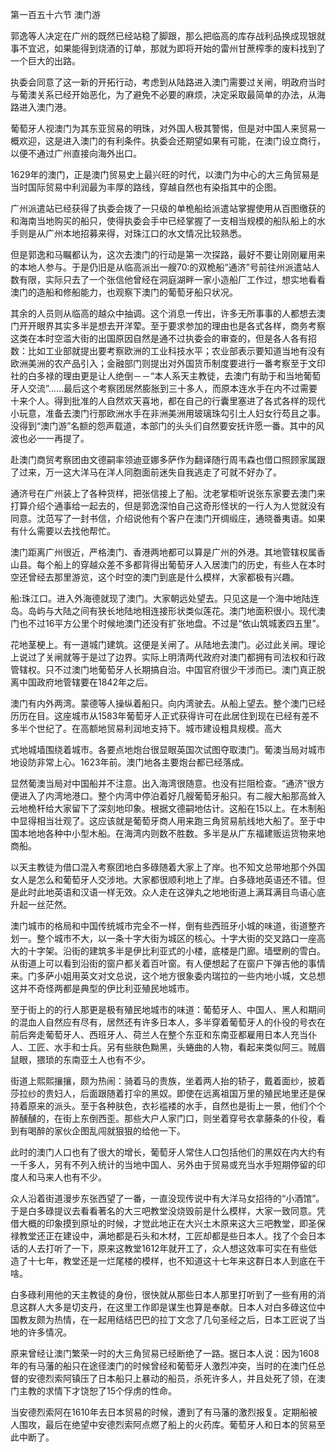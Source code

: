 

第一百五十六节 澳门游

郭逸等人决定在广州的既然已经站稳了脚跟，那么把临高的库存战利品换成现银就事不宜迟，如果能得到烧酒的订单，那就为即将开始的雷州甘蔗榨季的废料找到了一个巨大的出路。

执委会同意了这一新的开拓行动，考虑到从陆路进入澳门需要过关闸，明政府当时与葡澳关系已经开始恶化，为了避免不必要的麻烦，决定采取最简单的办法，从海路进入澳门港。

葡萄牙人视澳门为其东亚贸易的明珠，对外国人极其警惕，但是对中国人来贸易一概欢迎，这是进入澳门的有利条件。执委会还期望如果有可能，在澳门设立商行，以便不通过广州直接向海外出口。

1629年的澳门，正是澳门贸易史上最兴旺的时代，以澳门为中心的大三角贸易是当时国际贸易中利润最为丰厚的路线，穿越自然也有染指其中的企图。

广州派遣站已经获得了执委会拨了一只级的单桅船给派遣站掌握使用从百图缴获的和海南当地购买的船只，使得执委会手中已经掌握了一支相当规模的船队船上的水手则是从广州本地招募来得，对珠江口的水文情况比较熟悉。

但是郭逸和马瞩都认为，这次去澳门的行动是第一次探路，最好不要让刚刚雇用来的本地人参与。于是仍旧是从临高派出一艘70:的双桅船“通济”号前往州派遣站人数有限，实际只去了一个张信他曾经在洞庭湖畔一家小造船厂工作过，想实地看看澳门的造船和修船能力，也观察下澳门的葡萄牙船只状况。

其余的人员则从临高的越众中抽调。这个消息一传出，许多无所事事的人都想去澳门开开眼界其实多半是想去开洋荤。至于要求参加的理由也是各式各样，商务考察这类在本时空滥大街的出国原因自然是通不过执委会的审查的，但是各人各有招数：比如工业部就提出要考察欧洲的工业科技水平；农业部表示要知道当地有没有欧洲美洲的农产品引入；金融部门则提出对外国货币制度要进行一番考察至于文印社的白多禄的理由更是让人绝倒－－“本人系天主教徒，去澳门有助于和当地葡萄牙人交流”……最后这个考察团居然膨胀到三十多人，而原本连水手在内不过需要十来个人。得到批准的人自然欢天喜地，都在自己的行囊里塞进了各式各样的现代小玩意，准备去澳门行那欧洲水手在非洲美洲用玻璃珠勾引土人妇女行芶且之事。没得到“澳门游”名额的怨声载道，本部门的头头们自然要安抚许愿一番。其中的风波也必一一再提了。

赴澳门商贸考察团由文德嗣率领迪亚娜多萨作为翻译随行周韦森也借口照顾家属跟了过来，万一这大洋马在洋人同胞面前迷失自我逃走了可就不好办了。

通济号在广州装上了各种货样，把张信接上了船。沈老掌柜听说张东家要去澳门来打算介绍个通事给一起去的，但是郭逸深怕自己这奇形怪状的一行人为人觉就没有同意。沈范写了一封书信，介绍说他有个客户在澳门开绸缎庄，通晓番夷语。如果有什么需要以去找他帮忙。

澳门距离广州很近，严格澳门、香港两地都可以算是广州的外港。其地管辖权属香山县。每个船上的穿越众差不多都背得出葡萄牙人入居澳门的历史，有些人在本时空还曾经去那里游览，这个时空的澳门到底是什么模样，大家都极有兴趣。

船:珠江口。进入外海德就现了澳门。大家朝远处望去。只见这是一个海中地陆连岛。岛屿与大陆之间有狭长地陆地相连接形状类似莲花。澳门地面积很小。现代澳门也不过16平方公里个时候地澳门还没有扩张地盘。不过是“依山筑城袤四五里”。

花地茎梗上。有一道城门建筑。这便是关闸了。从陆地去澳门。必过此关闸。理论上说过了关闸就等于是过了边界。实际上明清两代政府对澳门都拥有司法权和行政管辖权。只不过澳门地葡萄牙人长期搞自治。中国官府很少干涉而已。澳门真正脱离中国政府地管辖要在1842年之后。

澳门有内外两湾。蒙德等人操纵着船只。向内湾驶去。从船上望去。整个澳门已经历历在目。这座城市从1583年葡萄牙人正式获得许可在此居住到现在已经有差不多半个世纪了。在高额地贸易利润地支持下。城市建设粗具规模。高大

式地城墙围绕着城市。各要点地炮台很显眼英国次试图夺取澳门。葡澳当局对城市地设防非常上心。1623年前。澳门地各主要炮台都已经落成。

显然葡澳当局对中国船并不注意。出入海湾很随意。也没有拦阻检查。“通济”很方便进入了内湾地港口。整个内湾中停泊着好几艘葡萄牙船只。有二艘大船那高耸入云地桅杆给大家留下了深刻地印象。根据文德嗣地估计。这船在15以上。在木制船中显得相当壮观了。这应该就是葡萄牙商人用来跑三角贸易航线地大船了。至于中国本地地各种中小型木船。在海湾内则数不胜数。多半是从广东福建贩运货物来地商船。

以天主教徒为借口混入考察团地白多碌随着大家上了岸。也不知文总带地那个外国女人是怎么和葡萄牙人交涉地。大家都很顺利地上了岸。白多碌地英语还不错。但是此时此地英语和汉语一样无效。众人走在这弹丸之地地街道上满耳满目鸟语心底升起一丝茫然。

澳门城市的格局和中国传统城市完全不一样，倒有些西班牙小城的味道，街道整齐划一。整个城市不大，以一条十字大街为城区的核心。十字大街的交叉路口一座高大的十字架。沿街的建筑多半是伊比利亚式的小楼，底楼是门廊。墙壁刷的雪白。从街道上可以看到沿街的窗户都关着百叶窗。有人便想起了在窗户下弹吉他的事情来。门多萨小姐用英文对文总说，这个地方很象委内瑞拉的一些内地小城，文总想这并不奇怪两都是典型的伊比利亚殖民地城市。

至于街上的的行人那更是极有殖民地城市的味道：葡萄牙人、中国人、黑人和期间的混血人自然应有尽有，居然还有许多日本人，多半穿着葡萄牙人的仆役的号衣在前后奔走葡萄牙人、西班牙人、荷兰人在整个东亚和东南亚都雇用日本人充当仆人、工匠、水手和士兵。另有些肤色黝黑，头蜷曲的人物，看起来类似阿三。贼眉鼠眼，猥琐的东南亚土人也有不少。

街道上熙熙攘攘，颇为热闹：骑着马的贵族，坐着两人抬的轿子，戴着面纱，披着莎拉纱的贵妇人，后面跟随着打伞的黑奴。即使在远离祖国万里的殖民地里还是保持着原来的派头。至于各种肤色，衣衫褴褛的水手，自然也是街上一景，他们个个醉醺醺的，在街上东倒西歪。那些大户人家门口，则坐着穿号衣拿藤条的仆役，看到有喝醉的家伙企图乱闯就狠狠的给他一下。

此时的澳门人口也有了很大的增长，葡萄牙人常住人口包括他们的黑奴在内大约有一千多人，另有不列入统计的当地中国人、另外由于贸易或充当水手短期停留的印度人和马来人也有不少。

众人沿着街道漫步东张西望了一番，一直没现传说中有大洋马女招待的“小酒馆”。于是白多碌提议去看看著名的大三吧教堂没烧毁前是什么模样，大家一致同意。凭借大概的印象摸到原址的时候，才觉此地正在大兴土木原来这大三吧教堂，即圣保禄教堂还正在建设中，满地都是石头和木材，工匠却都是些日本人。找了个会日本话的人去打听了一下，原来这教堂1612年就开工了，众人想这效率可实在有些低造了十七年，教堂还是一烂尾楼的模样，也不知道这十七年来这群日本人到底在干啥。

白多碌利用他的天主教徒的身份，很快就从那些日本人那里打听到了一些有用的消息这群人大多是切支丹，在这里工作即是谋生也算是奉献。日本人对白多碌这位中国教友颇为热情，在一起用结结巴巴的拉丁文念了几句圣经之后，日本工匠说了当地的许多情况。

原来曾经让澳门繁荣一时的大三角贸易已经断绝了一路。据日本人说：因为1608年的有马藩的船只在途径澳门的时候曾经和葡萄牙人激烈冲突，当时的在澳门任总督的安德烈索阿镇压了日本船只上暴动的船员，杀死许多人，并且处死了领，在澳门主教的求情下才饶恕了15个俘虏的性命。

当安德烈索阿在1610年去日本贸易的时候，遭到了有马藩的激烈报复。定期船被人围攻，最后在绝望中安德烈索阿点燃了船上的火药库。葡萄牙人和日本的贸易至此中断了。

